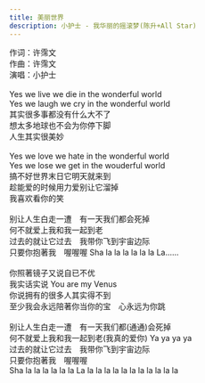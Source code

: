 ```yaml
---
title: 美丽世界
description: 小护士 - 我华丽的摇滚梦(陈升+All Star)
---
```


作词：许霈文<br />作曲：许霈文<br />演唱：小护士<br /><br />Yes we live we die in the wonderful world<br />Yes we laugh we cry in the wonderful world<br />其实很多事都没有什么大不了<br />想太多地球也不会为你停下脚<br />人生其实很美妙<br /><br />Yes we love we hate in the wonderful world<br />Yes we lose we get in the wouderful world<br />搞不好世界末日它明天就来到<br />趁能爱的时候用力爱别让它溜掉<br />我喜欢看你的笑<br /><br />别让人生白走一遭　有一天我们都会死掉<br />何不就爱上我和我一起到老<br />过去的就让它过去　我带你飞到宇宙边际<br />只要你抱著我　喔喔喔 Sha la la la la la la La......<br /><br />你照著镜子又说自已不优<br />我实话实说 You are my Venus<br />你说拥有的很多人其实得不到<br />至少我会永远陪著你当你的宝　心永远为你跳<br /><br />别让人生白走一遭　有一天我们都(通通)会死掉<br />何不就爱上我和我一起到老(我真的爱你) Ya ya ya ya<br />过去的就让它过去　我带你飞到宇宙边际<br />只要你抱著我　喔喔喔<br />Sha la la la la la la La la la la la la la la la la la la